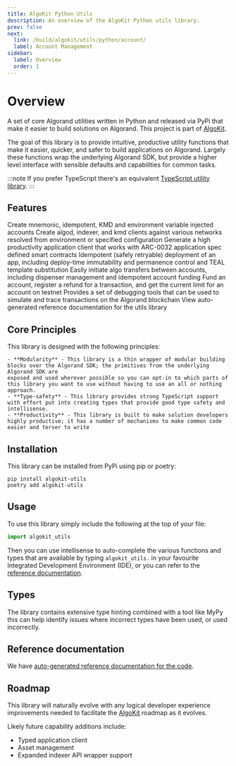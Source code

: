 ```yaml
---
title: AlgoKit Python Utils
description: An overview of the AlgoKit Python utils library.
prev: false
next:
  link: /build/algokit/utils/python/account/
  label: Account Management
sidebar:
  label: Overview
  order: 1
---
```



# Overview

A set of core Algorand utilities written in Python and released via PyPi that make it easier to build solutions on Algorand.
This project is part of [AlgoKit](https://github.com/algorandfoundation/algokit-cli).

The goal of this library is to provide intuitive, productive utility functions that make it easier, quicker, and safer to build applications on Algorand.
Largely these functions wrap the underlying Algorand SDK, but provide a higher level interface with sensible defaults and capabilities for common tasks.

:::note
If you prefer TypeScript there's an equivalent [TypeScript utility library](/build/algokit/utils/ts/overview).
:::

## Features

<LinkInfoCardGrid>
  <LinkInfoCard
    title='Account Management'
    icon='algorand-icon'
    href='/build/algokit/utils/python/account'
  >
    Create mnemonic, idempotent, KMD and environment variable injected accounts
  </LinkInfoCard>
  <LinkInfoCard
    title='Client Management'
    icon='algorand-icon'
    href='/build/algokit/utils/python/client'
  >
    Create algod, indexer, and kmd clients against various networks resolved from environment or
    specified configuration
  </LinkInfoCard>
  <LinkInfoCard
    title='App Client'
    icon='algorand-icon'
    href='/build/algokit/utils/python/app-client'
  >
    Generate a high productivity application client that works with ARC-0032 application spec
    defined smart contracts
  </LinkInfoCard>
  <LinkInfoCard
    title='App Deployment'
    icon='algorand-icon'
    href='/build/algokit/utils/python/app-deploy'
  >
    Idempotent (safely retryable) deployment of an app, including deploy-time immutability and
    permanence control and TEAL template substitution
  </LinkInfoCard>
  <LinkInfoCard
    title='Algo Transfer'
    icon='algorand-icon'
    href='/build/algokit/utils/python/transfer'
  >
    Easily initiate algo transfers between accounts, including dispenser management and idempotent
    account funding
  </LinkInfoCard>
  <LinkInfoCard
    title='Dispenser Client'
    icon='algorand-icon'
    href='/build/algokit/utils/python/dispenser'
  >
    Fund an account, register a refund for a transaction, and get the current limit for an account
    on testnet
  </LinkInfoCard>
  <LinkInfoCard title='Debugger' icon='algorand-icon' href='/build/algokit/utils/python/debugging'>
    Provides a set of debugging tools that can be used to simulate and trace transactions on the
    Algorand blockchain
  </LinkInfoCard>
  <LinkInfoCard title='Reference' icon='algorand-icon' href='/build/algokit/utils/python/reference'>
    View auto-generated reference documentation for the utils library
  </LinkInfoCard>
</LinkInfoCardGrid>

## Core Principles

This library is designed with the following principles:

    - **Modularity** - This library is a thin wrapper of modular building blocks over the Algorand SDK; the primitives from the underlying Algorand SDK are
    exposed and used wherever possible so you can opt-in to which parts of this library you want to use without having to use an all or nothing approach.
    - **Type-safety** - This library provides strong TypeScript support with effort put into creating types that provide good type safety and intellisense.
    - **Productivity** - This library is built to make solution developers highly productive; it has a number of mechanisms to make common code easier and terser to write

## Installation

This library can be installed from PyPi using pip or poetry:

```shell showLineNumbers=false frame=none showLineNumbers=false frame=terminal
pip install algokit-utils
poetry add algokit-utils
```

## Usage

To use this library simply include the following at the top of your file:

```python showLineNumbers=false frame=terminal
import algokit_utils
```

Then you can use intellisense to auto-complete the various functions and types that are available by typing `algokit_utils.` in your favourite Integrated Development Environment (IDE),
or you can refer to the [reference documentation](/build/algokit/utils/python/reference).

## Types

The library contains extensive type hinting combined with a tool like MyPy this can help identify issues where incorrect types have been used, or used incorrectly.

## Reference documentation

We have [auto-generated reference documentation for the code](/build/algokit/utils/python/reference).

## Roadmap

This library will naturally evolve with any logical developer experience improvements needed to facilitate the [AlgoKit](https://github.com/algorandfoundation/algokit-cli) roadmap as it evolves.

Likely future capability additions include:

- Typed application client
- Asset management
- Expanded indexer API wrapper support
